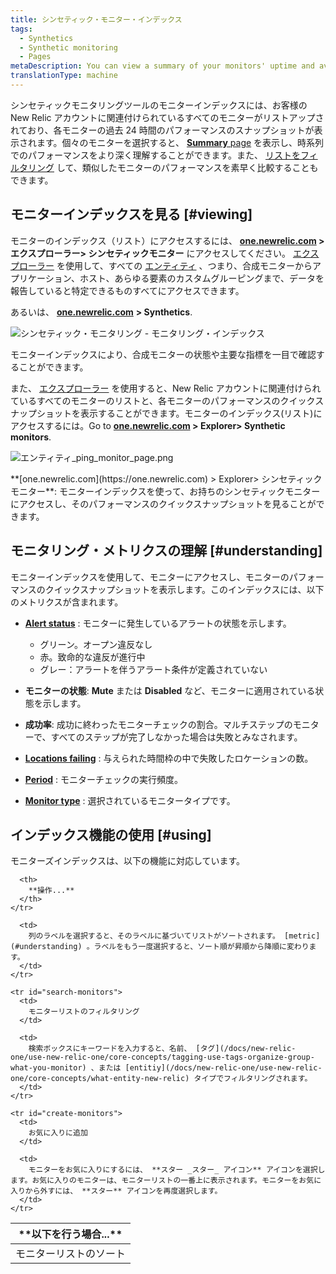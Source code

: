 ```yaml
---
title: シンセティック・モニター・インデックス
tags:
  - Synthetics
  - Synthetic monitoring
  - Pages
metaDescription: You can view a summary of your monitors' uptime and average performance and to access monitor details in New Relic's synthetic monitoring.
translationType: machine
---
```


シンセティックモニタリングツールのモニターインデックスには、お客様の New Relic アカウントに関連付けられているすべてのモニターがリストアップされており、各モニターの過去 24 時間のパフォーマンスのスナップショットが表示されます。個々のモニターを選択すると、 [**Summary** page](/docs/synthetics/new-relic-synthetics/dashboards/synthetics-overview-dashboard-view-monitors-performance) を表示し、時系列でのパフォーマンスをより深く理解することができます。また、 [リストをフィルタリング](#search-monitors) して、類似したモニターのパフォーマンスを素早く比較することもできます。

## モニターインデックスを見る [#viewing]

モニターのインデックス（リスト）にアクセスするには、 **[one.newrelic.com](https://one.newrelic.com) > エクスプローラー> シンセティックモニター** にアクセスしてください。 [エクスプローラー](/docs/new-relic-one/use-new-relic-one/core-concepts/new-relic-explorer-view-performance-across-apps-services-hosts/) を使用して、すべての [エンティティ](/docs/new-relic-one/use-new-relic-one/core-concepts/what-entity-new-relic/) 、つまり、合成モニターからアプリケーション、ホスト、あらゆる要素のカスタムグルーピングまで、データを報告していると特定できるものすべてにアクセスできます。

あるいは、 [**one.newrelic.com**](http://one.newrelic.com/) **> Synthetics**.

![シンセティック・モニタリング - モニタリング・インデックス](./images/monitor-index.png "シンセティック・モニタリング - モニタリング・インデックス")

<figcaption>
  モニターインデックスにより、合成モニターの状態や主要な指標を一目で確認することができます。
</figcaption>

また、 [エクスプローラー](/docs/new-relic-one/use-new-relic-one/ui-data/new-relic-one-entity-explorer-view-performance-across-apps-services-hosts) を使用すると、New Relic アカウントに関連付けられているすべてのモニターのリストと、各モニターのパフォーマンスのクイックスナップショットを表示することができます。モニターのインデックス(リスト)にアクセスするには。Go to **[one.newrelic.com](https://one.newrelic.com) > Explorer> Synthetic monitors**.

![エンティティ\_ping_monitor_page.png](./images/entitiy_ping_monitor_page_0.png "エンティティ・モニター・リスト")

<figcaption>
  **[one.newrelic.com](https://one.newrelic.com) > Explorer> シンセティックモニター**: モニターインデックスを使って、お持ちのシンセティックモニターにアクセスし、そのパフォーマンスのクイックスナップショットを見ることができます。
</figcaption>

## モニタリング・メトリクスの理解 [#understanding]

モニターインデックスを使用して、モニターにアクセスし、モニターのパフォーマンスのクイックスナップショットを表示します。このインデックスには、以下のメトリクスが含まれます。

* [**Alert status**](/docs/alerts/new-relic-alerts/configuring-alert-policies/identify-entities-without-alert-policies) : モニターに発生しているアラートの状態を示します。

  * グリーン。オープン違反なし
  * 赤。致命的な違反が進行中
  * グレー：アラートを伴うアラート条件が定義されていない

* **モニターの状態**: **Mute** または **Disabled** など、モニターに適用されている状態を示します。

* **成功率**: 成功に終わったモニターチェックの割合。マルチステップのモニターで、すべてのステップが完了しなかった場合は失敗とみなされます。

* **[Locations failing](/docs/synthetics/new-relic-synthetics/using-monitors/adding-editing-monitors#setting-location)** : 与えられた時間枠の中で失敗したロケーションの数。

* **[Period](/docs/synthetics/new-relic-synthetics/using-monitors/adding-editing-monitors#setting-frequency)** : モニターチェックの実行頻度。

* **[Monitor type](/docs/synthetics/new-relic-synthetics/using-monitors/add-edit-monitors#setting-type)** : 選択されているモニタータイプです。

## インデックス機能の使用 [#using]

モニターズインデックスは、以下の機能に対応しています。

<table>
  <thead>
    <tr>
      <th width={200}>
        **以下を行う場合...**
      </th>

      <th>
        **操作...**
      </th>
    </tr>
  </thead>

  <tbody>
    <tr id="sort-monitors">
      <td>
        モニターリストのソート
      </td>

      <td>
        列のラベルを選択すると、そのラベルに基づいてリストがソートされます。 [metric](#understanding) 。ラベルをもう一度選択すると、ソート順が昇順から降順に変わります。
      </td>
    </tr>

    <tr id="search-monitors">
      <td>
        モニターリストのフィルタリング
      </td>

      <td>
        検索ボックスにキーワードを入力すると、名前、 [タグ](/docs/new-relic-one/use-new-relic-one/core-concepts/tagging-use-tags-organize-group-what-you-monitor) 、または [entitiy](/docs/new-relic-one/use-new-relic-one/core-concepts/what-entity-new-relic) タイプでフィルタリングされます。
      </td>
    </tr>

    <tr id="create-monitors">
      <td>
        お気に入りに追加
      </td>

      <td>
        モニターをお気に入りにするには、 **スター _スター_ アイコン** アイコンを選択します。お気に入りのモニターは、モニターリストの一番上に表示されます。モニターをお気に入りから外すには、 **スター** アイコンを再度選択します。
      </td>
    </tr>
  </tbody>
</table>